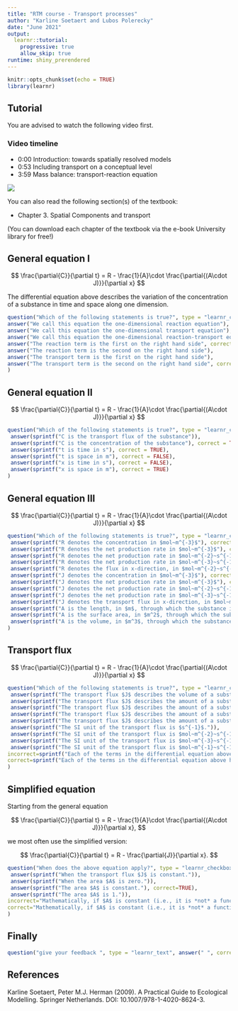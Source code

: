 ```yaml
---
title: "RTM course - Transport processes"
author: "Karline Soetaert and Lubos Polerecky"
date: "June 2021"
output: 
  learnr::tutorial:
    progressive: true
    allow_skip: true
runtime: shiny_prerendered
---
```


```r
knitr::opts_chunk$set(echo = TRUE)
library(learnr)
```

## Tutorial

You are advised to watch the following video first.

### Video timeline
* 0:00 Introduction: towards spatially resolved models
* 0:53 Including transport on a conceptual level
* 3:59 Mass balance: transport-reaction equation

![](https://www.youtube.com/watch?v=4ZwKZiobm0Y&list=PLx8PHcDdmF-uD1Pr07TU9SzlhlGpfrxqn&index=10)

You can also read the following section(s) of the textbook:

* Chapter 3. Spatial Components and transport

(You can download each chapter of the textbook via the e-book University library for free!)

## General equation I

$$
\frac{\partial{C}}{\partial t} = R - \frac{1}{A}\cdot \frac{\partial{(A\cdot J)}}{\partial x}
$$

The differential equation above describes the variation of the concentration of a substance in time and space along one dimension. 


```r
question("Which of the following statements is true?", type = "learnr_checkbox",
answer("We call this equation the one-dimensional reaction equation"),
answer("We call this equation the one-dimensional transport equation"),
answer("We call this equation the one-dimensional reaction-transport equation", correct=TRUE),
answer("The reaction term is the first on the right hand side", correct=TRUE),  
answer("The reaction term is the second on the right hand side"),  
answer("The transport term is the first on the right hand side"),  
answer("The transport term is the second on the right hand side", correct=TRUE)  
)
```

## General equation II

$$
\frac{\partial{C}}{\partial t} = R - \frac{1}{A}\cdot \frac{\partial{(A\cdot J)}}{\partial x}
$$

```r
question("Which of the following statements is true?", type = "learnr_checkbox",
 answer(sprintf("C is the transport flux of the substance")),
 answer(sprintf("C is the concentration of the substance"), correct = TRUE),
 answer(sprintf("t is time in s"), correct = TRUE),
 answer(sprintf("t is space in m"), correct = FALSE),
 answer(sprintf("x is time in s"), correct = FALSE),
 answer(sprintf("x is space in m"), correct = TRUE)
)  
```  

## General equation III

$$
\frac{\partial{C}}{\partial t} = R - \frac{1}{A}\cdot \frac{\partial{(A\cdot J)}}{\partial x}
$$


```r
question("Which of the following statements is true?", type = "learnr_checkbox",
 answer(sprintf("R denotes the concentration in $mol~m^{-3}$"), correct = FALSE),
 answer(sprintf("R denotes the net production rate in $mol~m^{-3}$"), correct = FALSE),
 answer(sprintf("R denotes the net production rate in $mol~m^{-2}~s^{-1}$"), correct = FALSE),
 answer(sprintf("R denotes the net production rate in $mol~m^{-3}~s^{-1}$"), correct = TRUE),
 answer(sprintf("R denotes the flux in x-direction, in $mol~m^{-2}~s^{-1}$"), correct = FALSE),
 answer(sprintf("J denotes the concentration in $mol~m^{-3}$"), correct = FALSE),
 answer(sprintf("J denotes the net production rate in $mol~m^{-3}$"), correct = FALSE),
 answer(sprintf("J denotes the net production rate in $mol~m^{-2}~s^{-1}$"), correct = FALSE),
 answer(sprintf("J denotes the net production rate in $mol~m^{-3}~s^{-1}$"), correct = FALSE),
 answer(sprintf("J denotes the transport flux in x-direction, in $mol~m^{-2}~s^{-1}$"), correct = TRUE),
 answer(sprintf("A is the length, in $m$, through which the substance is transported"), correct = FALSE),
 answer(sprintf("A is the surface area, in $m^2$, through which the substance is transported"), correct = TRUE),
 answer(sprintf("A is the volume, in $m^3$, through which the substance is transported"), correct = FALSE)
)  
```  

## Transport flux

$$
\frac{\partial{C}}{\partial t} = R - \frac{1}{A}\cdot \frac{\partial{(A\cdot J)}}{\partial x}
$$

```r
question("Which of the following statements is true?", type = "learnr_checkbox",
 answer(sprintf("The transport flux $J$ describes the volume of a substance transported per unit time.")),
 answer(sprintf("The transport flux $J$ describes the amount of a substance transported per unit time.")),
 answer(sprintf("The transport flux $J$ describes the amount of a substance transported per unit area per unit time."), correct=TRUE),
 answer(sprintf("The transport flux $J$ describes the amount of a substance transported per unit volume per unit time.")),
 answer(sprintf("The transport flux $J$ describes the amount of a substance transported per unit length per unit time.")),
 answer(sprintf("The SI unit of the transport flux is $s^{-1}$.")),  
 answer(sprintf("The SI unit of the transport flux is $mol~m^{-2}~s^{-1}$."), correct=TRUE),
 answer(sprintf("The SI unit of the transport flux is $mol~m^{-3}~s^{-1}$.")),
 answer(sprintf("The SI unit of the transport flux is $mol~m^{-1}~s^{-1}$.")),  
incorrect=sprintf("Each of the terms in the differential equation above has a SI unit of $mol~m^{-3}~s^{-1}$, as the SI unit of the concentration, C, is $mol~m^{-3}$, and the SI unit of time, $t$, is $s$ (second). The flux J in the second term on the right therefore has to have the unit of $mol~m^{-2}~s^{-1}$, because the units of $A$ cancel out and the unit of $x$ is $m$ (meter)."),
correct=sprintf("Each of the terms in the differential equation above has a SI unit of $mol~m^{-3}~s^{-1}$, as the SI unit of the concentration, C, is $mol~m^{-3}$, and the SI unit of time, $t$, is $s$ (second). The flux J in the second term on the right therefore has to have the unit of $mol~m^{-2}~s^{-1}$, because the units of $A$ cancel out and the unit of $x$ is $m$ (meter).")  
)
```

## Simplified equation

Starting from the general equation

$$
\frac{\partial{C}}{\partial t} = R - \frac{1}{A}\cdot \frac{\partial{(A\cdot J)}}{\partial x},
$$

we most often use the simplified version:

$$
\frac{\partial{C}}{\partial t} = R - \frac{\partial{J}}{\partial x}.
$$
```r
question("When does the above equation apply?", type = "learnr_checkbox",
 answer(sprintf("When the transport flux $J$ is constant.")),
 answer(sprintf("When the area $A$ is zero.")),
 answer(sprintf("The area $A$ is constant."), correct=TRUE),
 answer(sprintf("The area $A$ is 1.")),
incorrect="Mathematically, if $A$ is constant (i.e., it is *not* a function of $x$), it can be taken out of the derivative of the general equation. This yields the second - simplified - equation.",
correct="Mathematically, if $A$ is constant (i.e., it is *not* a function of $x$), it can be taken out of the derivative of the general equation. This yields the second - simplified - equation."  
)
```

## Finally

```r
question("give your feedback ", type = "learnr_text", answer(" ", correct=TRUE), correct="thank you", incorrect = "thank you")
```

## References

Karline Soetaert, Peter M.J. Herman (2009). A Practical Guide to Ecological Modelling. Springer Netherlands. DOI: 10.1007/978-1-4020-8624-3.